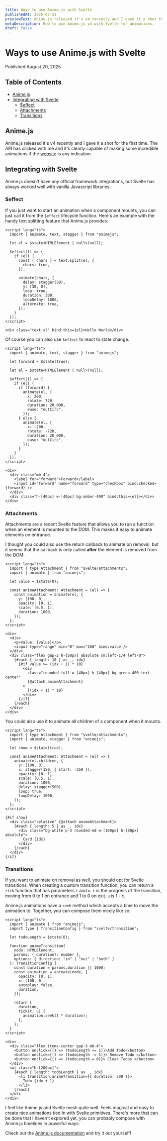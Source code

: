 ```yaml
---
title: Ways to use Anime.js with Svelte
publishedAt: 2025-07-31
previewText: Anime.js released it's v4 recently and I gave it a shot for the first time. The API has clicked with me and it's clearly
metaDescription: How to use Anime.js v4 with Svelte for animations.
draft: false
---
```


# Ways to use Anime.js with Svelte
<div class="published">
Published August 20, 2025
</div>

## Table of Contents
  - [Anime.js](#animejs)
  - [Integrating with Svelte](#integrating-with-svelte)
    - [$effect](#effect)
    - [Attachments](#attachments)
    - [Transitions](#transitions)


## Anime.js

Anime.js released it's v4 recently and I gave it a shot for the first time. The API has clicked with me and it's clearly
capable of making some incredible animations if the <a href="https://animejs.com/" target="_blank">website</a> is any indication.

## Integrating with Svelte

Anime.js doesn't have any official framework integrations, but Svelte has always worked well with vanilla Javascript libraries.

### $effect

If you just want to start an animation when a component mounts, you can just call it from the `$effect` lifecycle function. Here's an example with
the handy text splitting feature that Anime.js provides:

```svelte
<script lang="ts">
  import { animate, text, stagger } from "animejs";

  let el = $state<HTMLElement | null>(null);

  $effect(() => {
    if (el) {
      const { chars } = text.split(el, {
        chars: true,
      });

      animate(chars, {
        delay: stagger(50),
        y: [30, 0],
        loop: true,
        duration: 300,
        loopDelay: 1000,
        alternate: true,
      });
    }
  });
</script>

<div class="text-xl" bind:this={el}>Hello World</div>

```

<Showcase>
  <Effect client:load />
</Showcase>

Of course you can also use `$effect` to react to state change.


```svelte
<script lang="ts">
  import { animate, text, stagger } from "animejs";

  let forward = $state(true);

  let el = $state<HTMLElement | null>(null);

  $effect(() => {
    if (el) {
      if (forward) {
        animate(el, {
          x: 200,
          rotate: 720,
          duration: 20_000,
          ease: "outCirc",
        });
      } else {
        animate(el, {
          x: -200,
          rotate: -720,
          duration: 20_000,
          ease: "outCirc",
        });
      }
    }
  });
</script>

<div>
  <div class="mb-4">
    <label for="forward">Forward</label>
    <input id="forward" name="forward" type="checkbox" bind:checked={forward} />
  </div>
  <div class="h-[40px] w-[40px] bg-amber-400" bind:this={el}></div>
</div>

```

<Showcase>
  <StatefulEffect client:visible />
</Showcase>

### Attachments

Attachments are a recent Svelte feature that allows you to run a function when an element is mounted to the DOM. This makes it easy to
animate elements on entrance.

I thought you could also use the return callback to animate on removal, but it seems that the callback is only called **after** the element is removed from the DOM.


```svelte
<script lang="ts">
  import { type Attachment } from "svelte/attachments";
  import { animate } from "animejs";

  let value = $state(0);

  const animeAttachment: Attachment = (el) => {
    const animation = animate(el, {
      y: [100, 0],
      opacity: [0, 1],
      scale: [0.5, 1],
      duration: 1000,
    });
  };
</script>

<div>
  <div>
    <p>Value: {value}</p>
    <input type="range" min="0" max="100" bind:value />
  </div>
  <div class="flex gap-2 h-[50px] absolute sm:left-1/4 left-0">
    {#each { length: 10 } as _, idx}
      {#if value >= (idx + 1) * 10}
        <div
          class="rounded-full w-[40px] h-[40px] bg-green-400 text-center"
          {@attach animeAttachment}
        >
          {(idx + 1) * 10}
        </div>
      {/if}
    {/each}
  </div>
</div>
```

<Showcase>
<Attach client:visible />
</Showcase>

You could also use it to animate all children of a component when it mounts.

```svelte
<script lang="ts">
  import { type Attachment } from "svelte/attachments";
  import { animate, stagger } from "animejs";

  let show = $state(true);

  const animeAttachment: Attachment = (el) => {
    animate(el.children, {
      y: [100, 0],
      x: stagger(150, { start: -350 }),
      opacity: [0, 1],
      scale: [0.5, 1],
      duration: 1000,
      delay: stagger(500),
      loop: true,
      loopDelay: 1000,
    });
  };
</script>

{#if show}
  <div class="relative" {@attach animeAttachment}>
    {#each { length: 5 } as _, idx}
      <div class="bg-white p-3 rounded-md w-[100px] h-[80px] absolute">
        Card {idx}
      </div>
    {/each}
  </div>
{/if}
```

<Showcase>
  <AttachChildren client:visible />
</Showcase>

### Transitions

If you want to animate on removal as well, you should opt for Svelte transitions. When creating a custom transition function,
you can return a `tick` function that has parameters `t` and `u`. `t` is the progress of the transition, moving from 0 to 1 on entrance and 1 to 0 on exit.
`u` is 1 - `t`.

Anime.js animations have a `seek` method which accepts a time to move the animation to. Together, you can compose them nicely like so:

```svelte
<script lang="ts">
  import { animate } from "animejs";
  import type { TransitionConfig } from "svelte/transition";

  let todoLength = $state(0);

  function animeTransition(
    node: HTMLElement,
    params: { duration?: number },
    options: { direction: "in" | "out" | "both" }
  ): TransitionConfig {
    const duration = params.duration || 1000;
    const animation = animate(node, {
      opacity: [0, 1],
      x: [100, 0],
      autoplay: false,
      duration,
    });

    return {
      duration,
      tick(t, u) {
        animation.seek(t * duration);
      },
    };
  }
</script>

<div>
  <div class="flex items-center gap-3 mb-4">
    <button onclick={() => (todoLength += 1)}>Add Todo</button>
    <button onclick={() => (todoLength -= 1)}> Remove Todo </button>
    <button onclick={() => (todoLength = 0)}> Clear Todos </button>
  </div>
  <ul class="h-[200px]">
    {#each { length: todoLength } as _, idx}
      <li transition:animeTransition={{ duration: 300 }}>
        Todo {idx + 1}
      </li>
    {/each}
  </ul>
</div>

```


<Showcase>
  <Transition client:visible />
</Showcase>

I feel like Anime.js and Svelte mesh quite well. Feels magical and easy to create nice animations tied in with Svelte primitives.
There's more that can be done that I haven't explored yet, you can probably compose with Anime.js timelines in powerful ways.

Check out the <a href="https://animejs.com/documentation/" target="_blank">Anime.js documentation</a> and try it out yourself!